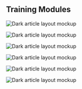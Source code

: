 

<PageDescription>

## Training Modules

</PageDescription>



<Row>

<Column colMd={4} colLg={4} noGutterMdLeft>
<ArticleCard
title="Introduction"
subTitle="🚀 Get Started Here"
href="/01-introduction/01-introduction"
actionIcon="arrowRight">

![Dark article layout mockup](./images/cards/cont07.png)
</ArticleCard>
</Column>


<Column colMd={4} colLg={4} noGutterMdLeft>
<ArticleCard
title="Prerequisites"
href="/02-prerequisites/02-prerequisites-01"
actionIcon="arrowRight">

![Dark article layout mockup](./images/cards/cont03.png)
</ArticleCard>
</Column>

<Column colMd={4} colLg={4} noGutterMdLeft>
<ArticleCard
title="Containers Basics"
href="/03-containers/03-containers-01"
actionIcon="arrowRight">

![Dark article layout mockup](./images/cards/cont05.png)
</ArticleCard>
</Column>

<Column colMd={4} colLg={4} noGutterMdLeft>
<ArticleCard
title="Kubernetes Basics"
href="/04-kubernetes-basics/04-kubernetes-basics-01"
actionIcon="arrowRight">

![Dark article layout mockup](./images/cards/kube01.png)
</ArticleCard>
</Column>

<Column colMd={4} colLg={4} noGutterMdLeft>
<ArticleCard
title="Mesh Networking (Istio)"
href="/05-istio/05-istio-01"
actionIcon="arrowRight">

![Dark article layout mockup](./images/cards/istio1.png)
</ArticleCard>
</Column>


<Column colMd={4} colLg={4} noGutterMdLeft>
<ArticleCard
title="Kubernetes Security"
href="/06-security/06-security-01"
actionIcon="arrowRight">

![Dark article layout mockup](./images/cards/sec2.png)
</ArticleCard>
</Column>


</Row>

